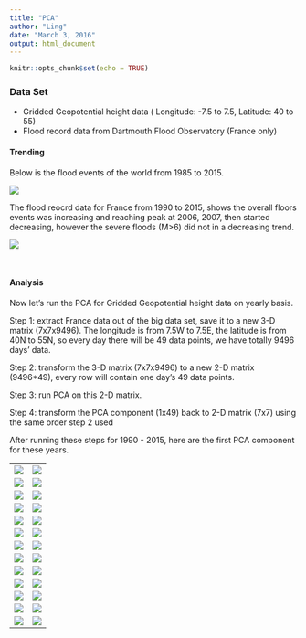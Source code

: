 ---
title: "PCA"
author: "Ling"
date: "March 3, 2016"
output: html_document
---

```{r setup, include=FALSE}
knitr::opts_chunk$set(echo = TRUE)
```

### Data Set
* Gridded Geopotential height data ( Longitude: -7.5 to 7.5, Latitude: 40 to 55)
* Flood record data from Dartmouth Flood Observatory (France only)

#### Trending
Below is the flood events of the world from 1985 to 2015.

![](floods.gif)
<br/>

The flood reocrd data for France from 1990 to 2015, shows the overall floors events was increasing and reaching peak at 2006, 2007, then started decreasing, however the severe floods (M>6) did not in a decreasing trend.

![](FranceFloodEvents.png)

<br/>

#### Analysis

Now let's run the PCA for Gridded Geopotential height data on yearly basis.

Step 1: extract France data out of the big data set, save it to a new 3-D matrix (7x7x9496). The longitude is from 7.5W to 7.5E, the latitude is from 40N to 55N, so every day there will be 49 data points, we have totally 9496 days' data.

Step 2: transform the 3-D matrix (7x7x9496) to a new 2-D matrix (9496*49), every row will contain one day's 49 data points.

Step 3: run PCA on this 2-D matrix.

Step 4: transform the PCA component (1x49) back to 2-D matrix (7x7) using the same order step 2 used

After running these steps for 1990 - 2015, here are the first PCA component for these years.

<table>
<tr><td>![](France_PCA1_1990.png)</td><td>![](France_PCA1_1991.png)</td></tr>
<tr><td>![](France_PCA1_1992.png)</td><td>![](France_PCA1_1993.png)</td></tr>
<tr><td>![](France_PCA1_1994.png)</td><td>![](France_PCA1_1995.png)</td></tr>
<tr><td>![](France_PCA1_1996.png)</td><td>![](France_PCA1_1997.png)</td></tr>
<tr><td>![](France_PCA1_1998.png)</td><td>![](France_PCA1_1999.png)</td></tr>
<tr><td>![](France_PCA1_2000.png)</td><td>![](France_PCA1_2001.png)</td></tr>
<tr><td>![](France_PCA1_2002.png)</td><td>![](France_PCA1_2003.png)</td></tr>
<tr><td>![](France_PCA1_2004.png)</td><td>![](France_PCA1_2005.png)</td></tr>
<tr><td>![](France_PCA1_2006.png)</td><td>![](France_PCA1_2007.png)</td></tr>
<tr><td>![](France_PCA1_2008.png)</td><td>![](France_PCA1_2009.png)</td></tr>
<tr><td>![](France_PCA1_2010.png)</td><td>![](France_PCA1_2011.png)</td></tr>
<tr><td>![](France_PCA1_2012.png)</td><td>![](France_PCA1_2013.png)</td></tr>
<tr><td>![](France_PCA1_2014.png)</td><td>![](France_PCA1_2015.png)</td></tr>
</table>




